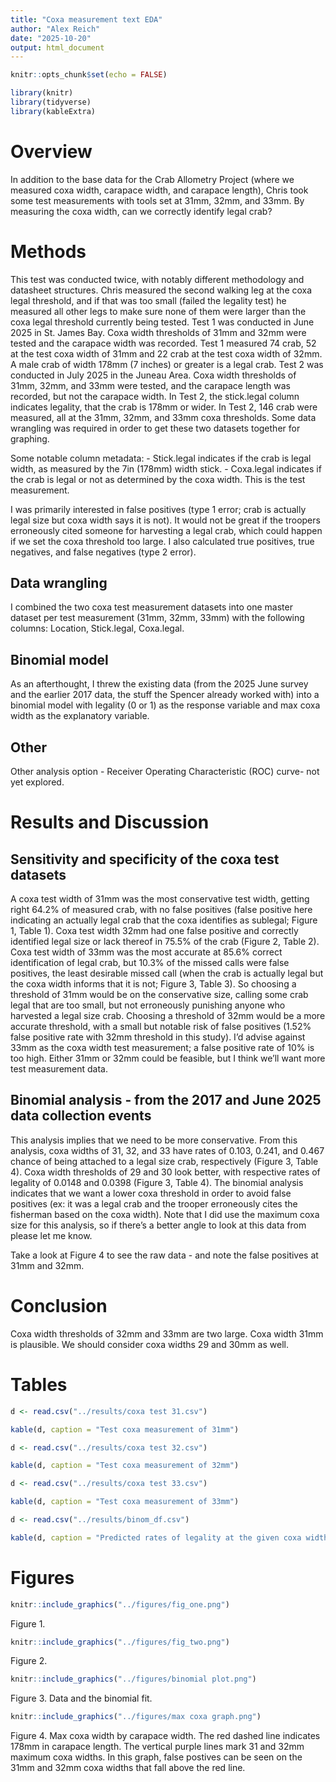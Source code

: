 ```yaml
---
title: "Coxa measurement text EDA"
author: "Alex Reich"
date: "2025-10-20"
output: html_document
---
```


```r
knitr::opts_chunk$set(echo = FALSE)

library(knitr)
library(tidyverse)
library(kableExtra)
```


# Overview
In addition to the base data for the Crab Allometry Project (where we measured coxa width, carapace width, and carapace length), Chris took some test measurements with tools set at 31mm, 32mm, and 33mm. By measuring the coxa width, can we correctly identify legal crab?

# Methods
This test was conducted twice, with notably different methodology and datasheet structures. Chris measured the second walking leg at the coxa legal threshold, and if that was too small (failed the legality test) he measured all other legs to make sure none of them were larger than the coxa legal threshold currently being tested. Test 1 was conducted in June 2025 in St. James Bay. Coxa width thresholds of 31mm and 32mm were tested and the carapace width was recorded. Test 1 measured 74 crab, 52 at the test coxa width of 31mm and 22 crab at the test coxa width of 32mm. A male crab of width 178mm (7 inches) or greater is a legal crab. Test 2 was conducted in July 2025 in the Juneau Area. Coxa width thresholds of 31mm, 32mm, and 33mm were tested, and the carapace length was recorded, but not the carapace width. In Test 2, the stick.legal column indicates legality, that the crab is 178mm or wider. In Test 2, 146 crab were measured, all at the 31mm, 32mm, and 33mm coxa thresholds. Some data wrangling was required in order to get these two datasets together for graphing.

Some notable column metadata:
- Stick.legal indicates if the crab is legal width, as measured by the 7in (178mm) width stick.
- Coxa.legal indicates if the crab is legal or not as determined by the coxa width. This is the test measurement.

I was primarily interested in false positives (type 1 error; crab is actually legal size but coxa width says it is not). It would not be great if the troopers erroneously cited someone for harvesting a legal crab, which could happen if we set the coxa threshold too large. I also calculated true positives, true negatives, and false negatives (type 2 error).

## Data wrangling
I combined the two coxa test measurement datasets into one master dataset per test measurement (31mm, 32mm, 33mm) with the following columns: Location, Stick.legal, Coxa.legal. 

## Binomial model
As an afterthought, I threw the existing data (from the 2025 June survey and the earlier 2017 data, the stuff the Spencer already worked with) into a binomial model with legality (0 or 1) as the response variable and max coxa width as the explanatory variable.

## Other
Other analysis option - Receiver Operating Characteristic (ROC) curve- not yet explored.



# Results and Discussion

## Sensitivity and specificity of the coxa test datasets
A coxa test width of 31mm was the most conservative test width, getting right 64.2% of measured crab, with no false positives (false positive here indicating an actually legal crab that the coxa identifies as sublegal; Figure 1, Table 1). Coxa test width 32mm had one false positive and correctly identified legal size or lack thereof in 75.5% of the crab (Figure 2, Table 2). Coxa test width of 33mm was the most accurate at 85.6% correct identification of legal crab, but 10.3% of the missed calls were false positives, the least desirable missed call (when the crab is actually legal but the coxa width informs that it is not; Figure 3, Table 3). So choosing a threshold of 31mm would be on the conservative size, calling some crab legal that are too small, but not erroneously punishing anyone who harvested a legal size crab. Choosing a threshold of 32mm would be a more accurate threshold, with a small but notable risk of false positives (1.52% false positive rate with 32mm threshold in this study). I'd advise against 33mm as the coxa width test measurement; a false positive rate of 10% is too high. Either 31mm or 32mm could be feasible, but I think we'll want more test measurement data.

## Binomial analysis - from the 2017 and June 2025 data collection events
This analysis implies that we need to be more conservative. From this analysis, coxa widths of 31, 32, and 33 have rates of 0.103, 0.241, and 0.467 chance of being attached to a legal size crab, respectively (Figure 3, Table 4). Coxa width thresholds of 29 and 30 look better, with respective rates of legality of 0.0148 and 0.0398 (Figure 3, Table 4). The binomial analysis indicates that we want a lower coxa threshold in order to avoid false positives (ex: it was a legal crab and the trooper erroneously cites the fisherman based on the coxa width). Note that I did use the maximum coxa size for this analysis, so if there's a better angle to look at this data from please let me know.

Take a look at Figure 4 to see the raw data - and note the false positives at 31mm and 32mm.

# Conclusion
Coxa width thresholds of 32mm and 33mm are two large. Coxa width 31mm is plausible. We should consider coxa widths 29 and 30mm as well.



# Tables


```r
d <- read.csv("../results/coxa test 31.csv")

kable(d, caption = "Test coxa measurement of 31mm")
```

```r
d <- read.csv("../results/coxa test 32.csv")

kable(d, caption = "Test coxa measurement of 32mm")
```


```r
d <- read.csv("../results/coxa test 33.csv")

kable(d, caption = "Test coxa measurement of 33mm")
```


```r
d <- read.csv("../results/binom_df.csv")

kable(d, caption = "Predicted rates of legality at the given coxa width.")
```


# Figures


```r

knitr::include_graphics("../figures/fig_one.png")

```
Figure 1.

```r
knitr::include_graphics("../figures/fig_two.png")

```
Figure 2. 

```r
knitr::include_graphics("../figures/binomial plot.png")
```
Figure 3. Data and the binomial fit.

```r
knitr::include_graphics("../figures/max coxa graph.png")
```
Figure 4. Max coxa width by carapace width. The red dashed line indicates 178mm in carapace length. The vertical purple lines mark 31 and 32mm maximum coxa widths. In this graph, false postives can be seen on the 31mm and 32mm coxa widths that fall above the red line.


